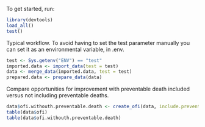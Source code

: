 To get started, run:

```r
library(devtools)
load_all()
test()
```

Typical workflow. To avoid having to set the test parameter manually you can set it as an environmental variable, in .env.

```r
test <- Sys.getenv("ENV") == "test"
imported.data <- import_data(test = test)
data <- merge_data(imported.data, test = test)
prepared.data <- prepare_data(data)
```

Compare opportunities for improvement with preventable death included versus not including preventable deaths.

```r
data$ofi.withouth.preventable.death <- create_ofi(data, include.preventable.death = FALSE)
table(data$ofi)
table(data$ofi.withouth.preventable.death)
```
